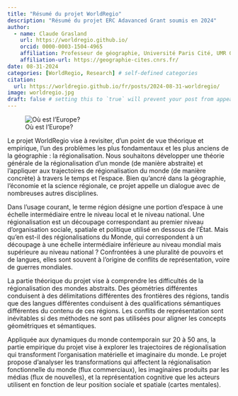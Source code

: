 ```yaml
---
title: "Résumé du projet WorldRegio"
description: "Résumé du projet ERC Adavanced Grant soumis en 2024"
author:
  - name: Claude Grasland
    url: https://worldregio.github.io/
    orcid: 0000-0003-1504-4965
    affiliation: Professeur de géographie, Université Paris Cité, UMR Géographie-cités
    affiliation-url: https://geographie-cites.cnrs.fr/
date: 08-31-2024
categories: [WorldRegio, Research] # self-defined categories
citation: 
  url: https://worldregio.github.io/fr/posts/2024-08-31-worldregio/ 
image: worldregio.jpg
draft: false # setting this to `true` will prevent your post from appearing on your listing page until you're ready!
---
```



![Où est l'Europe?](worldregio.jpg)

Le projet WorldRegio vise à revisiter, d'un point de vue théorique et empirique, l'un des problèmes les plus fondamentaux et les plus anciens de la géographie : la régionalisation. Nous souhaitons développer une théorie générale de la régionalisation d'un monde (de manière abstraite) et l'appliquer aux trajectoires de régionalisation du monde (de manière concrète) à travers le temps et l'espace. Bien qu'ancré dans la géographie, l'économie et la science régionale, ce projet appelle un dialogue avec de nombreuses autres disciplines.

Dans l'usage courant, le terme région désigne une portion d'espace à une échelle intermédiaire entre le niveau local et le niveau national. Une régionalisation est un découpage correspondant au premier niveau d'organisation sociale, spatiale et politique utilisé en dessous de l'État. Mais qu'en est-il des régionalisations du Monde, qui correspondent à un découpage à une échelle intermédiaire inférieure au niveau mondial mais supérieure au niveau national ? Confrontées à une pluralité de pouvoirs et de langues, elles sont souvent à l'origine de conflits de représentation, voire de guerres mondiales.

La partie théorique du projet vise à comprendre les difficultés de la régionalisation des mondes abstraits. Des géométries différentes conduisent à des délimitations différentes des frontières des régions, tandis que des langues différentes conduisent à des qualifications sémantiques différentes du contenu de ces régions. Les conflits de représentation sont inévitables si des méthodes ne sont pas utilisées pour aligner les concepts géométriques et sémantiques.

Appliquée aux dynamiques du monde contemporain sur 20 à 50 ans, la partie empirique du projet vise à explorer les trajectoires de régionalisation qui transforment l'organisation matérielle et imaginaire du monde. Le projet propose d'analyser les transformations qui affectent la régionalisation fonctionnelle du monde (flux commerciaux), les imaginaires produits par les médias (flux de nouvelles), et la représentation cognitive que les acteurs utilisent en fonction de leur position sociale et spatiale (cartes mentales).



